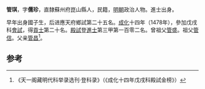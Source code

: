 '''管琪'''，字'''儒珍'''，直隸蘇州府崑山縣人，民籍，[[明朝|明朝]]政治人物。進士出身。

早年出身國子生，后进應天府鄉試第二十五名。[[成化|成化]]十四年（1478年），參加戊戌科[[會試|會試]]，得[[貢士|貢士]]第二十名。[[殿試|殿試]]登[[進士|進士]]第三甲第一百零二名。曾祖父[[管盛|管盛]]。祖父[[管信|管信]]。父亲[[管昌|管昌]]<ref>《天一阁藏明代科举录选刊·登科录》（《成化十四年戊戌科殿試金榜》）</ref>。

==参考==
{{reflist}}
{{明朝人物小作品}}
{{成化十四年戊戌科殿試金榜}}